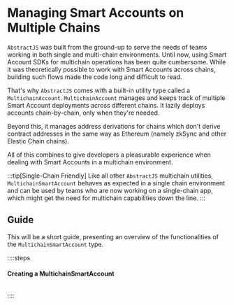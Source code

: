 # Managing Smart Accounts on Multiple Chains

`AbstractJS` was built from the ground-up to serve the needs of teams working in both single and multi-chain 
environments. Until now, using Smart Account SDKs for multichain operations has been quite cumbersome. While 
it was theoretically possible to work with Smart Accounts across chains, building such flows made the code
long and difficult to read.

That's why `AbstractJS` comes with a built-in utility type called a `MultichainAccount`. `MultichainAccount`
manages and keeps track of multiple Smart Account deployments across different chains. It lazily deploys accounts
chain-by-chain, only when they're needed.

Beyond this, it manages address derivations for chains which don't derive contract addresses in the same way
as Ethereum (namely zkSync and other Elastic Chain chains).

All of this combines to give developers a pleasurable experience when dealing with Smart Accounts in a multichain 
environment.

:::tip[Single-Chain Friendly]
Like all other `AbstractJS` multichain utilities, `MultichainSmartAccount` behaves as expected in a single chain 
environment and can be used by teams who are now working on a single-chain app, which might get the need for
multichain capabilities down the line.
:::

## Guide

This will be a short guide, presenting an overview of the functionalities of the `MultichainSmartAccount` type. 

::::steps

#### Creating a MultichainSmartAccount

```ts [CreatingAccount]

```

::::